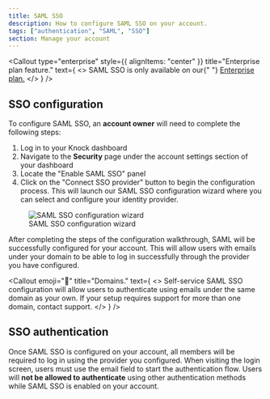 ```yaml
---
title: SAML SSO
description: How to configure SAML SSO on your account.
tags: ["authentication", "SAML", "SSO"]
section: Manage your account
---
```


<Callout
  type="enterprise"
  style={{ alignItems: "center" }}
  title="Enterprise plan feature."
  text={
    <>
      SAML SSO is only available on our{" "}
      <a href="https://knock.app/pricing">Enterprise plan.</a>
    </>
  }
/>

## SSO configuration

To configure SAML SSO, an **account owner** will need to complete the following steps:

1. Log in to your Knock dashboard
2. Navigate to the **Security** page under the account settings section of your dashboard
3. Locate the "Enable SAML SSO" panel
4. Click on the "Connect SSO provider" button to begin the configuration process. This will launch our SAML SSO configuration wizard where you can select and configure your identity provider.

<figure>
  <Image
    src="/images/manage-your-account/sso-configuration.png"
    width={500}
    height={514}
    className="rounded-md mx-auto border border-gray-200"
    alt="SAML SSO configuration wizard"
  />
  <figcaption>SAML SSO configuration wizard</figcaption>
</figure>
After completing the steps of the configuration walkthrough, SAML will be successfully
configured for your account. This will allow users with emails under your domain
to be able to log in successfully through the provider you have configured.

<Callout
  emoji="🌠"
  title="Domains."
  text={
    <>
      Self-service SAML SSO configuration will allow users to authenticate using
      emails under the same domain as your own. If your setup requires support
      for more than one domain, contact support.
    </>
  }
/>

## SSO authentication

Once SAML SSO is configured on your account, all members will be required to log in using the provider you
configured. When visiting the login screen, users must use the email field to start the authentication flow.
Users will **not be allowed to authenticate** using other authentication methods while SAML SSO is enabled on your account.

